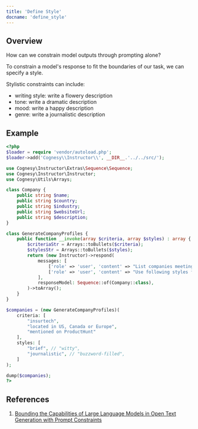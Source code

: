 ```yaml
---
title: 'Define Style'
docname: 'define_style'
---
```


## Overview

How can we constrain model outputs through prompting alone?

To constrain a model's response to fit the boundaries of our task, we can specify a style.

Stylistic constraints can include:
 - writing style: write a flowery description
 - tone: write a dramatic description
 - mood: write a happy description
 - genre: write a journalistic description


## Example

```php
<?php
$loader = require 'vendor/autoload.php';
$loader->add('Cognesy\\Instructor\\', __DIR__.'../../src/');

use Cognesy\Instructor\Extras\Sequence\Sequence;
use Cognesy\Instructor\Instructor;
use Cognesy\Utils\Arrays;

class Company {
    public string $name;
    public string $country;
    public string $industry;
    public string $websiteUrl;
    public string $description;
}

class GenerateCompanyProfiles {
    public function __invoke(array $criteria, array $styles) : array {
        $criteriaStr = Arrays::toBullets($criteria);
        $stylesStr = Arrays::toBullets($styles);
        return (new Instructor)->respond(
            messages: [
                ['role' => 'user', 'content' => "List companies meeting criteria:\n{$criteriaStr}\n\n"],
                ['role' => 'user', 'content' => "Use following styles for descriptions:\n{$stylesStr}\n\n"],
            ],
            responseModel: Sequence::of(Company::class),
        )->toArray();
    }
}

$companies = (new GenerateCompanyProfiles)(
    criteria: [
        "insurtech",
        "located in US, Canada or Europe",
        "mentioned on ProductHunt"
    ],
    styles: [
        "brief", // "witty",
        "journalistic", // "buzzword-filled",
    ]
);

dump($companies);
?>
```

## References

 1. [Bounding the Capabilities of Large Language Models in Open Text Generation with Prompt Constraints](https://arxiv.org/abs/2302.09185)
